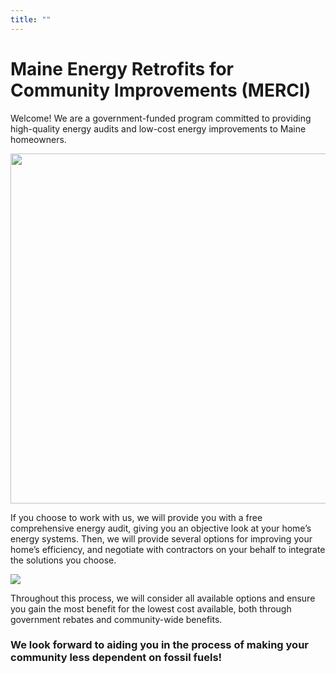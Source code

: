 ```yaml
---
title: ""
---
```


# Maine Energy Retrofits for Community Improvements (MERCI)

Welcome! We are a government-funded program committed to providing high-quality energy audits and low-cost energy improvements to Maine homeowners.

![](Images/heat-pump-cat.jpg){fig-align="center" width="560"}

If you choose to work with us, we will provide you with a free comprehensive energy audit, giving you an objective look at your home's energy systems. Then, we will provide several options for improving your home's efficiency, and negotiate with contractors on your behalf to integrate the solutions you choose.

![](Images/cellulose-blower.jpg)

Throughout this process, we will consider all available options and ensure you gain the most benefit for the lowest cost available, both through government rebates and community-wide benefits.

### We look forward to aiding you in the process of making your community less dependent on fossil fuels!
